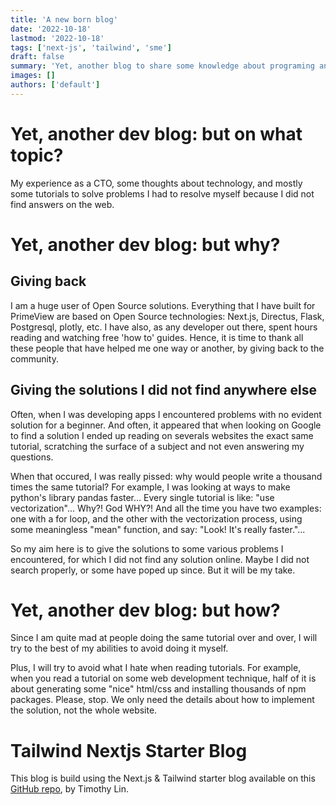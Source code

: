 ```yaml
---
title: 'A new born blog'
date: '2022-10-18'
lastmod: '2022-10-18'
tags: ['next-js', 'tailwind', 'sme']
draft: false
summary: 'Yet, another blog to share some knowledge about programing and a little more.'
images: []
authors: ['default']
---
```


# Yet, another dev blog: but on what topic?

My experience as a CTO, some thoughts about technology, and mostly some tutorials to solve problems I had to
resolve myself because I did not find answers on the web.

# Yet, another dev blog: but why?
## Giving back

I am a huge user of Open Source solutions. Everything that I have built for PrimeView are 
based on Open Source technologies: Next.js, Directus, Flask, Postgresql, plotly, etc. 
I have also, as any developer out there, spent hours reading and watching free 'how to' guides.
Hence, it is time to thank all these people that have helped me one way or another, by giving back 
to the community.

## Giving the solutions I did not find anywhere else

Often, when I was developing apps I encountered problems with no evident solution for a beginner. And often,
it appeared that when looking on Google to find a solution I ended up reading on severals websites the exact 
same tutorial, scratching the surface of a subject and not even answering my questions.

When that occured, I was really pissed: why would people write a thousand times the same tutorial? For example, 
I was looking at ways to make python's library pandas faster... Every single tutorial is like: "use vectorization"...
Why?! God WHY?! And all the time you have two examples: one with a for loop, and the other with the vectorization process,
using some meaningless "mean" function, and say: "Look! It's really faster."...

So my aim here is to give the solutions to some various problems I encountered, for which I did not find any solution
online. Maybe I did not search properly, or some have poped up since. But it will be my take.

# Yet, another dev blog: but how?

Since I am quite mad at people doing the same tutorial over and over, I will try to the best of my
abilities to avoid doing it myself.

Plus, I will try to avoid what I hate when reading tutorials. For example, when you read a tutorial on 
some web development technique, half of it is about generating some "nice" html/css and installing thousands of
npm packages. Please, stop. We only need the details about how to implement the solution, not the whole website.

# Tailwind Nextjs Starter Blog

This blog is build using the Next.js & Tailwind starter blog available on this 
[GitHub repo](https://github.com/timlrx/tailwind-nextjs-starter-blog), by Timothy Lin.
